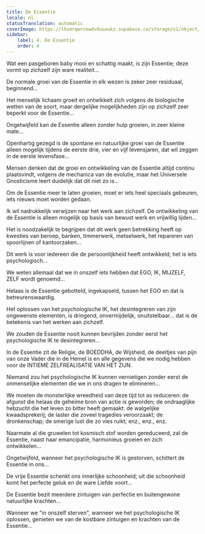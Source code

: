 ```yaml
---
title: De Essentie
locale: nl
statusTranslation: automatic
coverImage: https://lhvmrqwrcowdvduuaukz.supabase.co/storage/v1/object/public/strapi-uploads/small_cover-tratado-de-psicologia-revolucionaria.webp-5e15e1cec4e0ebebcde5d7fc7565d8fd.webp
sidebar:
    label: 4. De Essentie
    order: 4
---
```

Wat een pasgeboren baby mooi en schattig maakt, is zijn Essentie; deze vormt op zichzelf zijn ware realiteit...

De normale groei van de Essentie in elk wezen is zeker zeer residuaal, beginnend...

Het menselijk lichaam groeit en ontwikkelt zich volgens de biologische wetten van de soort, maar dergelijke mogelijkheden zijn op zichzelf zeer beperkt voor de Essentie...

Ongetwijfeld kan de Essentie alleen zonder hulp groeien, in zeer kleine mate...

Openhartig gezegd is de spontane en natuurlijke groei van de Essentie alleen mogelijk tijdens de eerste drie, vier en vijf levensjaren, dat wil zeggen in de eerste levensfase...

Mensen denken dat de groei en ontwikkeling van de Essentie altijd continu plaatsvindt, volgens de mechanica van de evolutie, maar het Universele Gnosticisme leert duidelijk dat dit niet zo is...

Om de Essentie meer te laten groeien, moet er iets heel speciaals gebeuren, iets nieuws moet worden gedaan.

Ik wil nadrukkelijk verwijzen naar het werk aan zichzelf. De ontwikkeling van de Essentie is alleen mogelijk op basis van bewust werk en vrijwillig lijden...

Het is noodzakelijk te begrijpen dat dit werk geen betrekking heeft op kwesties van beroep, banken, timmerwerk, metselwerk, het repareren van spoorlijnen of kantoorzaken...

Dit werk is voor iedereen die de persoonlijkheid heeft ontwikkeld; het is iets psychologisch...

We weten allemaal dat we in onszelf iets hebben dat EGO, IK, MIJZELF, ZELF wordt genoemd...

Helaas is de Essentie gebotteld, ingekapseld, tussen het EGO en dat is betreurenswaardig.

Het oplossen van het psychologische IK, het desintegreren van zijn ongewenste elementen, is dringend, onvermijdelijk, onuitstelbaar... dat is de betekenis van het werken aan zichzelf.

We zouden de Essentie nooit kunnen bevrijden zonder eerst het psychologische IK te desintegreren...

In de Essentie zit de Religie, de BOEDDHA, de Wijsheid, de deeltjes van pijn van onze Vader die in de Hemel is en alle gegevens die we nodig hebben voor de INTIEME ZELFREALISATIE VAN HET ZIJN.

Niemand zou het psychologische IK kunnen vernietigen zonder eerst de onmenselijke elementen die we in ons dragen te elimineren...

We moeten de monsterlijke wreedheid van deze tijd tot as reduceren: de afgunst die helaas de geheime bron van actie is geworden; de ondraaglijke hebzucht die het leven zo bitter heeft gemaakt: de walgelijke kwaadsprekerij; de laster die zoveel tragedies veroorzaakt; de dronkenschap; de smerige lust die zo vies ruikt; enz., enz., enz.

Naarmate al die gruwelen tot kosmisch stof worden gereduceerd, zal de Essentie, naast haar emancipatie, harmonieus groeien en zich ontwikkelen...

Ongetwijfeld, wanneer het psychologische IK is gestorven, schittert de Essentie in ons...

De vrije Essentie schenkt ons innerlijke schoonheid; uit die schoonheid komt het perfecte geluk en de ware Liefde voort...

De Essentie bezit meerdere zintuigen van perfectie en buitengewone natuurlijke krachten...

Wanneer we "in onszelf sterven", wanneer we het psychologische IK oplossen, genieten we van de kostbare zintuigen en krachten van de Essentie...

